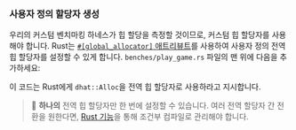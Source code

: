 
### 사용자 정의 할당자 생성

우리의 커스텀 벤치마킹 하네스가 힙 할당을 측정할 것이므로,
커스텀 힙 할당자를 사용해야 합니다.
Rust는 [ `#[global_allocator]` 애트리뷰트][rust global allocator]를 사용하여 
사용자 정의 전역 힙 할당자를 설정할 수 있게 합니다.
`benches/play_game.rs` 파일의 맨 위에 다음을 추가하세요:

<PlayGameAlloc />

이 코드는 Rust에게 `dhat::Alloc`을 전역 힙 할당자로 사용하라고 지시합니다.

> 🐰 **하나의** 전역 힙 할당자만 한 번에 설정할 수 있습니다.
> 여러 전역 할당자 간 전환을 원한다면,
> [Rust 기능][rust features]을 통해 조건부 컴파일로 관리해야 합니다.

[rust global allocator]: https://doc.rust-lang.org/std/alloc/index.html#the-global_allocator-attribute
[rust features]: https://doc.rust-lang.org/cargo/reference/features.html
